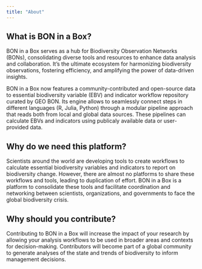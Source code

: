 ```yaml
---
title: "About"
---
```


## What is BON in a Box?

BON in a Box serves as a hub for Biodiversity Observation Networks (BONs), consolidating diverse tools and resources to enhance data analysis and collaboration. It's the ultimate ecosystem for harmonizing biodiversity observations, fostering efficiency, and amplifying the power of data-driven insights.

BON in a Box now features a community-contributed and open-source data to essential biodiversity variable (EBV) and indicator workflow repository curated by GEO BON. Its engine allows to seamlessly connect steps in different languages (R, Julia, Python) through a modular pipeline approach that reads both from local and global data sources. These pipelines can calculate EBVs and indicators using publicaly available data or user-provided data.

## Why do we need this platform?

Scientists around the world are developing tools to create workflows to calculate essential biodiversity variables and indicators to report on biodiversity change. However, there are almost no platforms to share these workflows and tools, leading to duplication of effort. BON in a Box is a platform to consolidate these tools and facilitate coordination and networking between scientists, organizations, and governments to face the global biodiversity crisis.

## Why should you contribute? 

Contributing to BON in a Box will increase the impact of your research by allowing your analysis workflows to be used in broader areas and contexts for decision-making. Contributors will become part of a global community to generate analyses of the state and trends of biodiversity to inform management decisions.

## 
